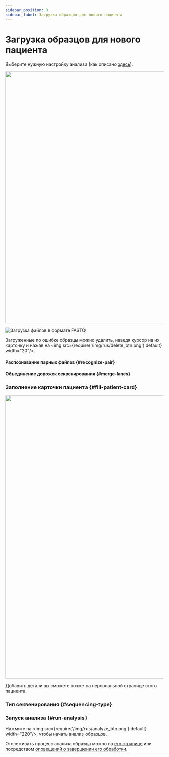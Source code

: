 ```yaml
---
sidebar_position: 3
sidebar_label: Загрузка образцов для нового пациента
---
```


# Загрузка образцов для нового пациента


<StartUpload />

Выберите нужную настройку анализа (как описано [здесь](/uploading-samples/normal-sample/germline-preset)).

<p align="center">
<img src={require('/img/rus/3a-patient-page.png').default} width="800"/>
</p>


<SeveralSamples sample_type="одного" />

![Загрузка файлов в формате FASTQ](/img/upload_germline.png)


<UploadFiles />

Загруженные по ошибке образцы можно удалить, наведя курсор на их карточку и
нажав на <img src={require('/img/rus/delete_btn.png').default} width="20"/>.

#### Распознавание парных файлов {#recognize-pair}


<RecognizePair />

#### Объединение дорожек секвенирования {#merge-lanes}


<MergeLanes />

### Заполнение карточки пациента {#fill-patient-card}


<FillCard />

<p align="center">
<img src={require('/img/rus/7-upload-samples.png').default} width="900"/>
</p>

Добавить детали вы сможете позже на персональной странице этого пациента.

### Тип секвенирования {#sequencing-type}


<SequencingType set="из набора" />

### Запуск анализа {#run-analysis}

Нажмите на <img src={require('/img/rus/analyze_btn.png').default} width="220"/>, чтобы начать анализ образцов.


<DangerUploading />

Отслеживать процесс анализа образца можно на [его странице](/results/main/main#workflow) или
посредством [оповещений о завершении его обработки](/settings/profile#notification).
